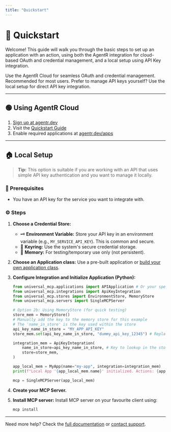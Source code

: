 ```yaml
---
title: "Quickstart"
---
```


# 🚀 Quickstart

Welcome! This guide will walk you through the basic steps to set up an application with an action, using both the AgentR integration for cloud-based OAuth and credential management, and a local setup using API Key integration.

<CardGroup cols={2}>
  <Card title="AgentR Cloud Setup" icon="cloud" href="#agentr-cloud">
    Use the AgentR Cloud for seamless OAuth and credential management. Recommended for most users.
  </Card>
  <Card title="Local API Key Setup" icon="key" href="#local-setup">
    Prefer to manage API keys yourself? Use the local setup for direct API key integration.
  </Card>
</CardGroup>

---

## <span id="agentr-cloud">🟢 Using AgentR Cloud</span>

1. [Sign up at agentr.dev](https://agentr.dev)
2. Visit the [Quickstart Guide](https://agentr.dev/quickstart)
3. Enable required applications at [agentr.dev/apps](https://agentr.dev/apps)

---

## <span id="local-setup">🏠 Local Setup</span>

> **Tip:** This option is suitable if you are working with an API that uses simple API key authentication and you want to manage it locally.

### 📝 Prerequisites
- You have an API key for the service you want to integrate with.

### ⚙️ Steps

1. **Choose a Credential Store:**
   - 🗝️ **Environment Variable:** Store your API key in an environment variable (e.g., `MY_SERVICE_API_KEY`). This is common and secure.
   - 🔐 **Keyring:** Use the system's secure credential storage.
   - 🧪 **Memory:** For testing/temporary use only (not persistent).
2. **Choose an Application class:** Use a pre-built application or [build your own application class](/applications).
3. **Configure Integration and Initialize Application (Python):**

   ```python
   from universal_mcp.applications import APIApplication # Or your specific App class
   from universal_mcp.integrations import ApiKeyIntegration
   from universal_mcp.stores import EnvironmentStore, MemoryStore
   from universal_mcp.servers import SingleMCPServer

   # Option 2b: Using MemoryStore (for quick testing)
   store_mem = MemoryStore()
   # Manually add the key to the memory store for this example
   # The 'name_in_store' is the key used within the store
   api_key_name_in_store = "MY_APP_API_KEY"
   store_mem.set(api_key_name_in_store, "dummy_api_key_12345") # Replace with your actual key

   integration_mem = ApiKeyIntegration(
       name_in_store=api_key_name_in_store, # Key to lookup in the store
       store=store_mem,
   )

   app_local_mem = MyApp(name="my-app", integration=integration_mem)
   print(f"Local App '{app_local_mem.name}' initialized. Actions: {app_local_mem.list_tools()}")

   mcp = SingleMCPServer(app_local_mem)
   ```
4. **Create your MCP Server.**
5. **Install MCP server:** Install MCP server on your favourite client using:

   ```sh
   mcp install
   ```

---

Need more help? Check the [full documentation](/docs) or [contact support](mailto:hi@mintlify.com).